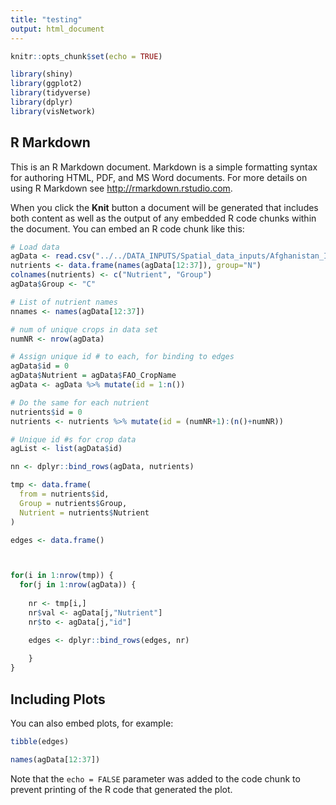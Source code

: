 ```yaml
---
title: "testing"
output: html_document
---
```


```r
knitr::opts_chunk$set(echo = TRUE)

library(shiny)
library(ggplot2)
library(tidyverse)
library(dplyr)
library(visNetwork)
```


## R Markdown

This is an R Markdown document. Markdown is a simple formatting syntax for authoring HTML, PDF, and MS Word documents. For more details on using R Markdown see <http://rmarkdown.rstudio.com>.

When you click the **Knit** button a document will be generated that includes both content as well as the output of any embedded R code chunks within the document. You can embed an R code chunk like this:

```r


# Load data
agData <- read.csv("../../DATA_INPUTS/Spatial_data_inputs/Afghanistan_ImportsGlobalConstrained_2019.csv")
nutrients <- data.frame(names(agData[12:37]), group="N")
colnames(nutrients) <- c("Nutrient", "Group")
agData$Group <- "C"

# List of nutrient names
nnames <- names(agData[12:37])

# num of unique crops in data set
numNR <- nrow(agData)

# Assign unique id # to each, for binding to edges
agData$id = 0
agData$Nutrient = agData$FAO_CropName
agData <- agData %>% mutate(id = 1:n())

# Do the same for each nutrient
nutrients$id = 0
nutrients <- nutrients %>% mutate(id = (numNR+1):(n()+numNR))

# Unique id #s for crop data
agList <- list(agData$id)

nn <- dplyr::bind_rows(agData, nutrients)

tmp <- data.frame(
  from = nutrients$id,
  Group = nutrients$Group,
  Nutrient = nutrients$Nutrient
)

edges <- data.frame()



for(i in 1:nrow(tmp)) {
  for(j in 1:nrow(agData)) {
    
    nr <- tmp[i,]
    nr$val <- agData[j,"Nutrient"]
    nr$to <- agData[j,"id"]

    edges <- dplyr::bind_rows(edges, nr)
  
    }
}

```

## Including Plots

You can also embed plots, for example:

```r
tibble(edges)

names(agData[12:37])
```

Note that the `echo = FALSE` parameter was added to the code chunk to prevent printing of the R code that generated the plot.
